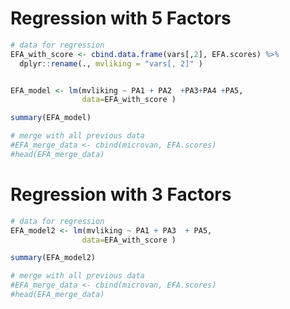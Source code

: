 # Regression with 5 Factors
```r
# data for regression 
EFA_with_score <- cbind.data.frame(vars[,2], EFA.scores) %>%
  dplyr::rename(., mvliking = "vars[, 2]" )


EFA_model <- lm(mvliking ~ PA1 + PA2  +PA3+PA4 +PA5, 
                data=EFA_with_score )

summary(EFA_model)

# merge with all previous data
#EFA_merge_data <- cbind(microvan, EFA.scores)
#head(EFA_merge_data)
```

# Regression with 3 Factors
```r
# data for regression 
EFA_model2 <- lm(mvliking ~ PA1 + PA3  + PA5, 
                data=EFA_with_score )

summary(EFA_model2)

# merge with all previous data
#EFA_merge_data <- cbind(microvan, EFA.scores)
#head(EFA_merge_data)
```
